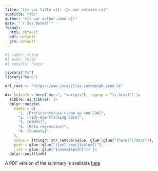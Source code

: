 ```yaml
---
title: "{{< var title >}}: {{< var version >}}"
subtitle: "TOC"
author: "{{< var author.name >}}"
date: "`r Sys.Date()`"
format:
  html: default
  pdf: default
  gfm: default
---
```


```r
#| label: setup
#| echo: false
#| results: 'asis'

library("fs")
library("here")

url_root <- "https://www.jvcasillas.com/morph_pred_hs"

dir_ls(path = here("docs", "scripts"), regexp = "\\.html$") |> 
  tibble::as_tibble() |> 
  dplyr::mutate(
    names = c(
      "1. [Proficiency/use clean up and EDA]",
      "2. [Tidy eye-tracking data]",
      "3. [GAMMs]",
      "4. [Beta regression]", 
      "4. [Summary]"
    ), 
    value = stringr::str_remove(value, glue::glue("{here()}/docs")), 
    path = glue::glue("({url_root}{value})"), 
    link = glue::glue("{names}{path}")) |> 
  dplyr::pull(link)
```

A PDF version of the summary is available [here](https://www.jvcasillas.com/morph_pred_hs/scripts/summary.pdf)
